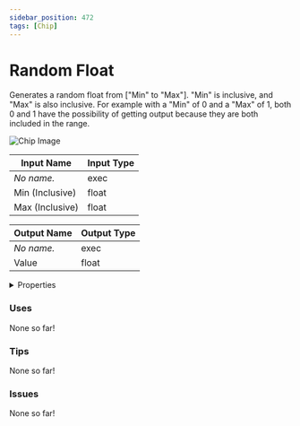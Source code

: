 ```yaml
---
sidebar_position: 472
tags: [Chip]
---
```


# Random Float

Generates a random float from ["Min" to "Max"]. "Min" is inclusive, and "Max" is also inclusive. For example with a "Min" of 0 and a "Max" of 1, both 0 and 1 have the possibility of getting output because they are both included in the range.



![Chip Image](/svg/4ecbf247-ab14-4f9e-8094-e40a45d283e6.svg)

| Input Name | Input Type |
|-----------|-----------|
| *No name.* | exec |
| Min (Inclusive) | float |
| Max (Inclusive) | float |

| Output Name | Output Type |
|-----------|-----------|
| *No name.* | exec |
| Value | float |


<details>
  <summary>Properties</summary>
  <div>
    <div>
    <table>
      <thead>
        <tr>
          <th>Is beta required?</th>
          <th>❌</th>
        </tr>
        <tr>
          <th>Is this chip a trolling risk?</th>
          <th>❌</th>
        </tr>
        <tr>
          <th>Chip UUPD</th>
          <th>._uuid</th>
        </tr>
      </thead>
    </table>
    </div>
  </div>
</details>

### Uses

None so far!

### Tips

None so far!

### Issues

None so far!